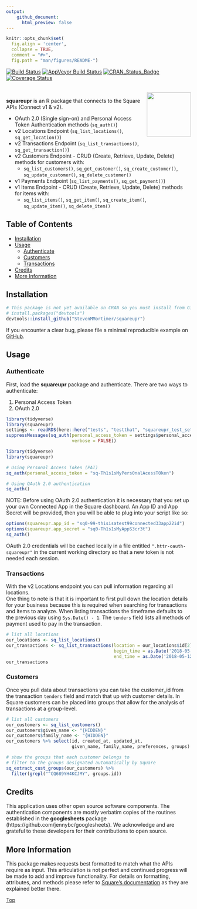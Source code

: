```yaml
---
output: 
    github_document:
      html_preview: false
---
```


```r
knitr::opts_chunk$set(
  fig.align = 'center',
  collapse = TRUE,
  comment = "#>",
  fig.path = "man/figures/README-")
```

[![Build Status](https://travis-ci.org/StevenMMortimer/squareupr.svg?branch=master)](https://travis-ci.org/StevenMMortimer/squareupr)
[![AppVeyor Build Status](https://ci.appveyor.com/api/projects/status/github/StevenMMortimer/squareupr?branch=master&svg=true)](https://ci.appveyor.com/project/StevenMMortimer/squareupr)
[![CRAN_Status_Badge](http://www.r-pkg.org/badges/version/squareupr)](http://cran.r-project.org/package=squareupr)
[![Coverage Status](https://codecov.io/gh/StevenMMortimer/squareupr/branch/master/graph/badge.svg)](https://codecov.io/gh/StevenMMortimer/squareupr?branch=master)

<br>
<img src="man/figures/squareupr.png" width="120px" align="right" />

**squareupr** is an R package that connects to the Square APIs (Connect v1 & v2).

  * OAuth 2.0 (Single sign-on) and Personal Access Token Authentication methods (`sq_auth()`)
  * v2 Locations Endpoint (`sq_list_locations()`, `sq_get_location()`)
  * v2 Transactions Endpoint (`sq_list_transactions()`, `sq_get_transaction()`)
  * v2 Customers Endpoint - CRUD (Create, Retrieve, Update, Delete) methods for customers with: 
    * `sq_list_customers()`, `sq_get_customer()`, `sq_create_customer()`, `sq_update_customer()`, `sq_delete_customer()`
  * v1 Payments Endpoint (`sq_list_payments()`, `sq_get_payment()`)
  * v1 Items Endpoint - CRUD (Create, Retrieve, Update, Delete) methods for items with: 
    * `sq_list_items()`, `sq_get_item()`, `sq_create_item()`, `sq_update_item()`, `sq_delete_item()`

## Table of Contents  
  * [Installation](#installation)
  * [Usage](#usage)
    * [Authenticate](#authenticate)
    * [Customers](#customers)
    * [Transactions](#transactions)
  * [Credits](#credits)
  * [More Information](#more-information)

## Installation

```r
# This package is not yet available on CRAN so you must install from GitHub
# install.packages("devtools")
devtools::install_github("StevenMMortimer/squareupr")
```

If you encounter a clear bug, please file a minimal reproducible example on 
[GitHub](https://github.com/StevenMMortimer/squareupr/issues).

## Usage

### Authenticate
First, load the **squareupr** package and authenticate. There are two ways to authenticate:  

  1. Personal Access Token
  2. OAuth 2.0

```r
library(tidyverse)
library(squareupr)
settings <- readRDS(here::here("tests", "testthat", "squareupr_test_settings.rds"))
suppressMessages(sq_auth(personal_access_token = settings$personal_access_token, 
                         verbose = FALSE))
```

```r
library(tidyverse)
library(squareupr)

# Using Personal Access Token (PAT)
sq_auth(personal_access_token = "sq-Th1s1sMyPers0nalAcessT0ken")

# Using OAuth 2.0 authentication
sq_auth()
```

NOTE: Before using OAuth 2.0 authentication it is necessary that you set up your 
own Connected App in the Square dashboard. An App ID and App Secret will be 
provided, then you will be able to plug into your script like so:

```r
options(squareupr.app_id = "sq0-99-thisisatest99connected33app22id")
options(squareupr.app_secret = "sq0-Th1s1sMyAppS3cr3t")
sq_auth()
```

OAuth 2.0 credentials will be cached locally in a file entitled `".httr-oauth-squareupr"` 
in the current working directory so that a new token is not needed each session.

### Transactions
With the v2 Locations endpoint you can pull information regarding all locations.  
One thing to note is that it is important to first pull down the location details for 
your business because this is required when searching for transactions and items to analyze. 
When listing transactions the timeframe defaults to the previous day using `Sys.Date() - 1`.
The `tenders` field lists all methods of payment used to pay in the transaction.

```r
# list all locations
our_locations <- sq_list_locations()
our_transactions <- sq_list_transactions(location = our_locations$id[2], 
                                         begin_time = as.Date('2018-05-11'), 
                                         end_time = as.Date('2018-05-12'))
our_transactions
```

### Customers
Once you pull data about transactions you can take the customer_id from the transaction 
`tenders` field and match that up with customer details. In Square customers can 
be placed into groups that allow for the analysis of transactions at a group-level.

```r
# list all customers
our_customers <- sq_list_customers()
our_customers$given_name <- "{HIDDEN}"
our_customers$family_name <- "{HIDDEN}"
our_customers %>% select(id, created_at, updated_at, 
                         given_name, family_name, preferences, groups)

# show the groups that each customer belongs to
# filter to the groups designated automatically by Square
sq_extract_cust_groups(our_customers) %>%
  filter(grepl("^CQ689YH4KCJMY", groups.id))
```

## Credits
This application uses other open source software components. The authentication 
components are mostly verbatim copies of the routines established in the **googlesheets** 
package (https://github.com/jennybc/googlesheets). We acknowledge and are grateful 
to these developers for their contributions to open source.

## More Information
This package makes requests best formatted to match what the APIs require as input. 
This articulation is not perfect and continued progress will be made to add and improve 
functionality. For details on formatting, attributes, and methods please refer to 
[Square's documentation](https://docs.connect.squareup.com/api/connect/v2) 
as they are explained better there.

[Top](#)
